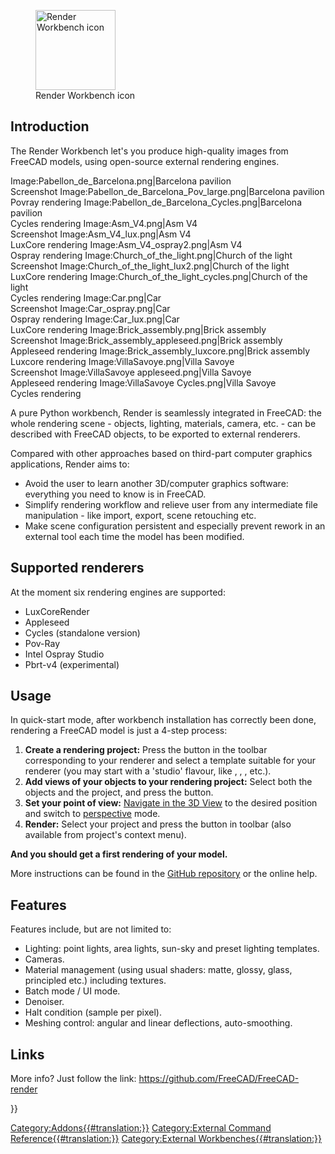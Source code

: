 <languages/>

[[File:Render_workbench_icon.svg|thumb|128px|Render Workbench icon]]

{{TOCright}}

== Introduction ==

The Render Workbench let's you produce high-quality images from FreeCAD models, using open-source external rendering engines.

<gallery mode=nolines widths=200px perrow=3>
Image:Pabellon_de_Barcelona.png|Barcelona pavilion<br>Screenshot
Image:Pabellon_de_Barcelona_Pov_large.png|Barcelona pavilion<br>Povray rendering
Image:Pabellon_de_Barcelona_Cycles.png|Barcelona pavilion<br>Cycles rendering
Image:Asm_V4.png|Asm V4<br>Screenshot
Image:Asm_V4_lux.png|Asm V4<br>LuxCore rendering
Image:Asm_V4_ospray2.png|Asm V4<br>Ospray rendering
Image:Church_of_the_light.png|Church of the light<br>Screenshot
Image:Church_of_the_light_lux2.png|Church of the light<br>LuxCore rendering
Image:Church_of_the_light_cycles.png|Church of the light<br>Cycles rendering
Image:Car.png|Car<br>Screenshot
Image:Car_ospray.png|Car<br>Ospray rendering
Image:Car_lux.png|Car<br>LuxCore rendering
Image:Brick_assembly.png|Brick assembly<br>Screenshot
Image:Brick_assembly_appleseed.png|Brick assembly<br>Appleseed rendering
Image:Brick_assembly_luxcore.png|Brick assembly<br>Luxcore rendering
Image:VillaSavoye.png|Villa Savoye<br>Screenshot
Image:VillaSavoye appleseed.png|Villa Savoye<br>Appleseed rendering
Image:VillaSavoye Cycles.png|Villa Savoye<br>Cycles rendering
</gallery>

A pure Python workbench, Render is seamlessly integrated in FreeCAD: the whole rendering scene - objects, lighting, materials, camera, etc. - can be described with FreeCAD objects, to be exported to external renderers.

Compared with other approaches based on third-part computer graphics applications, Render aims to:
* Avoid the user to learn another 3D/computer graphics software: everything you need to know is in FreeCAD.
* Simplify rendering workflow and relieve user from any intermediate file manipulation - like import, export, scene retouching etc.
* Make scene configuration persistent and especially prevent rework in an external tool each time the model has been modified.

== Supported renderers ==

At the moment six rendering engines are supported:
* LuxCoreRender
* Appleseed
* Cycles (standalone version)
* Pov-Ray
* Intel Ospray Studio
* Pbrt-v4 (experimental)

== Usage ==

In quick-start mode, after workbench installation has correctly been done, rendering a FreeCAD model is just a 4-step process:

# '''Create a rendering project:''' Press the button in the toolbar corresponding to your renderer and select a template suitable for your renderer (you may start with a 'studio' flavour, like {{FileName|appleseed_studio_light.appleseed}}, {{FileName|cycles_studio_light.xml}}, {{FileName|luxcore_studio_light.cfg}}, {{FileName|povray_studio_light.pov}} etc.).
# '''Add views of your objects to your rendering project:''' Select both the objects and the project, and press the {{Button|Add view}} button.
# '''Set your point of view:''' [[Manual:Navigating_in_the_3D_view|Navigate in the 3D View]] to the desired position and switch to [[Std_PerspectiveCamera|perspective]] mode.
# '''Render:''' Select your project and press the {{Button|Render}} button in toolbar (also available from project's context menu).

'''And you should get a first rendering of your model.'''

More instructions can be found in the [https://github.com/FreeCAD/FreeCAD-render GitHub repository] or the online help.

== Features ==

Features include, but are not limited to:
* Lighting: point lights, area lights, sun-sky and preset lighting templates.
* Cameras.
* Material management (using usual shaders: matte, glossy, glass, principled etc.) including textures.
* Batch mode / UI mode.
* Denoiser.
* Halt condition (sample per pixel).
* Meshing control: angular and linear deflections, auto-smoothing.

== Links ==

More info? Just follow the link: https://github.com/FreeCAD/FreeCAD-render


[[Category:Addons{{#translation:}}]]
{{Userdocnavi{{#translation:}}}}
[[Category:External Command Reference{{#translation:}}]]
[[Category:External Workbenches{{#translation:}}]]
